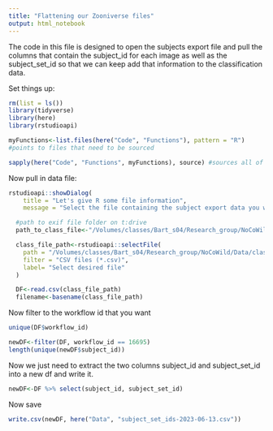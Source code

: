 ```yaml
---
title: "Flattening our Zooniverse files"
output: html_notebook
---
```

The code in this file is designed to open the subjects export file and pull the columns that contain the subject_id for each image as well as the subject_set_id so that we can keep add that information to the classification data.

Set things up:
```r
rm(list = ls())
library(tidyverse)
library(here)
library(rstudioapi)

myFunctions<-list.files(here("Code", "Functions"), pattern = "R") 
#points to files that need to be sourced

sapply(here("Code", "Functions", myFunctions), source) #sources all of the functions in the Functions folder.
```

Now pull in data file:
```r

rstudioapi::showDialog(
    title = "Let's give R some file information",
    message = "Select the file containing the subject export data you wish to process")

  #path to exif file folder on t:drive
  path_to_class_file<-"/Volumes/classes/Bart_s04/Research_group/NoCoWild/Data/classification_files/"

  class_file_path<-rstudioapi::selectFile(
    path = "/Volumes/classes/Bart_s04/Research_group/NoCoWild/Data/classification_files/",
    filter = "CSV files (*.csv)",
    label= "Select desired file"
  )

  DF<-read.csv(class_file_path)
  filename<-basename(class_file_path)

```
Now filter to the workflow id that you want
```r
unique(DF$workflow_id)
```
```r
newDF<-filter(DF, workflow_id == 16695)
length(unique(newDF$subject_id))
```



Now we just need to extract the two columns subject_id and subject_set_id into a new df and write it.

```r
newDF<-DF %>% select(subject_id, subject_set_id)
```
Now save
```r
write.csv(newDF, here("Data", "subject_set_ids-2023-06-13.csv"))
```

